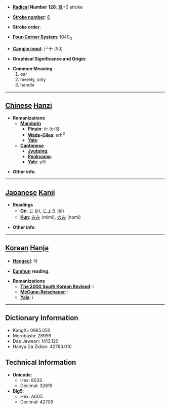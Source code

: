 * '''[[Wiktionary:Chinese radical index| Radical]] Number 128''': [[Wiktionary:Chinese radical index 耳|耳]]+0 stroke

* '''[[Wiktionary:Chinese total strokes index|Stroke number]]''': [[Wiktionary:Chinese total strokes index 6|6]]

* '''Stroke order''': 

* '''[[Wiktionary:Chinese four corner index|Four-Corner System]]''': 1040<sub>0</sub>

* '''[[Wiktionary:Chinese Cangjie index|Cangjie input]]''': 尸十 (SJ)

* '''Graphical Significance and Origin''': 

* '''Common Meaning'''
*#ear
*# merely, only
*# handle


----

== [[Chinese]] [[Hanzi]] ==

* '''Romanizations'''
** '''[[Mandarin]]'''
*** '''[[Pinyin]]''': ěr (er3)
*** '''[[Wade-Giles]]''': erh<sup>3</sup>
*** '''[[Yale]]''': 
** '''[[Cantonese]]'''
*** '''[[Jyutping]]''':
*** '''[[Penkyamp]]''': 
*** '''[[Yale]]''': yi5

* '''Other info''': 

----

== [[Japanese]] [[Kanji]] ==

* '''Readings'''
** '''[[On]]''': [[じ]] (ji), [[じょう]] (jō)
** '''[[Kun]]''': [[みみ]] (mimi), [[のみ]] (nomi)

* '''Other info''':  

----

== [[Korean]] [[Hanja]] ==

* '''[[Hangeul]]''': 이

* '''[[Eumhun]] reading''': 

* '''Romanizations'''
** '''[[The 2000 South Korean Revised Romanization|The 2000 South Korean Revised]]''': i
** '''[[McCune-Reischauer]]''': i
** '''[[Yale]]''': i

----

== Dictionary Information ==

* KangXi: 0965.050
* Morobashi: 28999
* Dae Jaweon: 1413.120
* Hanyu Da Zidian: 42783.010

== Technical Information ==

* '''Unicode''':
** Hex: 8033
** Decimal: 32819
* '''Big5''':
** Hex: A6D5
** Decimal: 42709